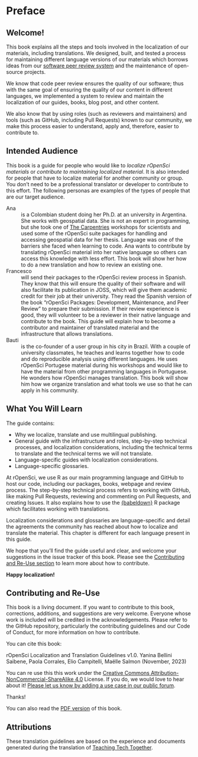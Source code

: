 # Preface {.unnumbered}

## Welcome!

This book explains all the steps and tools involved in the localization of our materials, including translations.
We designed, built, and tested a process for maintaining different language versions of our materials which borrows ideas from our [software peer review system](https://ropensci.org/software-review/) and the maintenance of open-source projects.

We know that code peer review ensures the quality of our software; thus with the same goal of ensuring the quality of our content in different languages, we implemented a system to review and maintain the localization of our guides, books, blog post, and other content. 

We also know that by using roles (such as reviewers and maintainers) and tools (such as GitHub, including Pull Requests) known to our community, we make this process easier to understand, apply and, therefore, easier to contribute to.

## Intended Audience

This book is a guide for people who would like to _localize rOpenSci materials_ or _contribute to maintaining localized material_.  It is also intended for people that have to localize material for another community or group. You don't need to be a professional translator or developer to contribute to this effort.  The following personas are examples of the types of people that are our target audience.

Ana
:  
  is a Colombian student doing her Ph.D. at an university in Argentina. She works with geospatial data. She is not an expert in programming, but she took one of [The Carpentries](https://carpentries.org/) workshops for scientists and used some of the rOpenSci suite packages for handling and accessing geospatial data for her thesis.
  Language was one of the barriers she faced when learning to code. Ana wants to contribute by translating rOpenSci material into her native language so others can access this knowledge with less effort. This book will show her how to do a new translation and how to review an existing one.
 
Francesco
:  
  will send their packages to the rOpenSci review process in Spanish. They know that this will ensure the quality of their software and will also facilitate its publication in JOSS, which will give them academic credit for their job at their university. They read the Spanish version of the book "rOpenSci Packages: Development, Maintenance, and Peer Review" to prepare their submission. If their review experience is good, they will volunteer to be a reviewer in their native language and contribute to the book. This guide will explain how to become a contributor and maintainer of translated material and the infrastructure that allows translations.

Bauti
:  
  is the co-founder of a user group in his city in Brazil.  With a couple of university classmates, he teaches and learns together how to code and do reproducible analysis using different languages.  He uses rOpenSci Portugese material during his workshops and would like to have the material from other programming languages in Portuguese. He wonders how rOpenSci manages translation. This book will show him how we organize translation and what tools we use so that he can apply in his community.   

## What You Will Learn

The guide contains:

- Why we localize, translate and use multilingual publishing.
- General guide with the infrastructure and roles, step-by-step technical processes, and localization considerations, including the technical terms to translate and the technical terms we will not translate.
- Language-specific guides with localization considerations.
- Language-specific glossaries.

At rOpenSci, we use R as our main programming language and GitHub to host our code, including our packages, books, webpage and review process. The step-by-step technical process refers to working with GitHub, like making Pull Requests, reviewing and commenting on Pull Requests, and creating Issues. It also explains how to use the [{babeldown}](https://docs.ropensci.org/babeldown/) R package which facilitates working with translations. 

Localization considerations and glossaries are language-specific and detail the agreements the community has reached about how to localize and translate the material. This chapter is different for each language present in this guide.

We hope that you’ll find the guide useful and clear, and welcome your suggestions in the issue tracker of this book. Please see the [Contributing and Re-Use section](#Contributing-and-Re-Use) to learn more about how to contribute. 

__Happy localization!__

## Contributing and Re-Use

This book is a living document. If you want to contribute to this book, corrections, additions, and suggestions are very welcome. Everyone whose work is included will be credited in the acknowledgements. Please refer to the GitHub repository, particularly the contributing guidelines and our Code of Conduct, for more information on how to contribute.

You can cite this book:

rOpenSci Localization and Translation Guidelines v1.0. Yanina Bellini Saibene, Paola Corrales, Elio Campitelli, Maëlle Salmon (November, 2023)

You can re use this this work under the [Creative Commons Attribution-NonCommercial-ShareAlike 4.0](https://creativecommons.org/licenses/by-nc-sa/4.0/deed.en) License.  If you do, we would love to hear about it! [Please let us know by adding a use case in our public forum](https://discuss.ropensci.org/c/usecases/10).

Thanks!

You can also read the [PDF version](/ropensci-translation-guide.pdf) of this book.

## Attributions

These translation guidelines are based on the experience and documents generated during the translation of [Teaching Tech Together](https://github.com/gvwilson/teachtogether.tech/blob/main/README.md).
